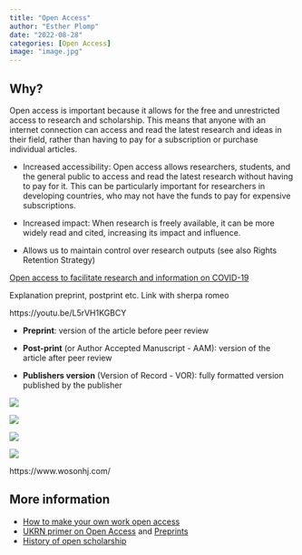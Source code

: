 ---
title: "Open Access"
author: "Esther Plomp"
date: "2022-08-28"
categories: [Open Access]
image: "image.jpg"
---

## Why?

Open access is important because it allows for the free and unrestricted access to research and scholarship. This means that anyone with an internet connection can access and read the latest research and ideas in their field, rather than having to pay for a subscription or purchase individual articles.

-   Increased accessibility: Open access allows researchers, students, and the general public to access and read the latest research without having to pay for it. This can be particularly important for researchers in developing countries, who may not have the funds to pay for expensive subscriptions.

-   Increased impact: When research is freely available, it can be more widely read and cited, increasing its impact and influence.

-   Allows us to maintain control over research outputs (see also Rights Retention Strategy)

[Open access to facilitate research and information on COVID-19](https://en.unesco.org/covid19/communicationinformationresponse/opensolutions)

Explanation preprint, postprint etc. Link with sherpa romeo

https://youtu.be/L5rVH1KGBCY

-   **Preprint**: version of the article before peer review

-   **Post-print** (or Author Accepted Manuscript - AAM): version of the article after peer review

-   **Publishers version** (Version of Record - VOR): fully formatted version published by the publisher

![](images/paste-4A0F3BC6.png)

![](images/article_repositories.png)

[![](images/FeDYFh6X0AAFBOr.jpg)](https://twitter.com/AStrasser116/status/1576648460194807808/photo/1)

![](images/paste-C573648A.png)

https://www.wosonhj.com/

## More information

-   [How to make your own work open access](https://cyber.harvard.edu/hoap/How_to_make_your_own_work_open_access)
-   [UKRN primer on Open Access](https://osf.io/94rsp/) and [Preprints](https://osf.io/m4zyh/)
-   [History of open scholarship](https://open-science.cwts.nl/introduction/open-scholarly-communication/history-of-open-scholarship)
